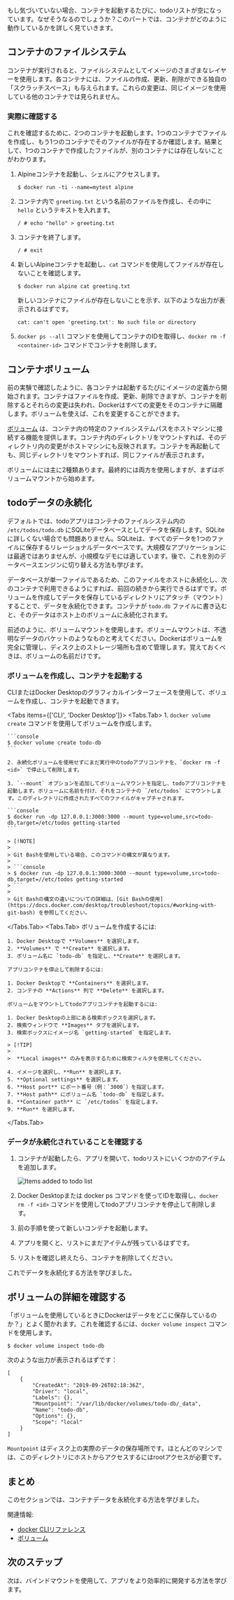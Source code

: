 
もし気づいていない場合、コンテナを起動するたびに、todoリストが空になっています。なぜそうなるのでしょうか？このパートでは、コンテナがどのように動作しているかを詳しく見ていきます。

## コンテナのファイルシステム

コンテナが実行されると、ファイルシステムとしてイメージのさまざまなレイヤーを使用します。各コンテナには、ファイルの作成、更新、削除ができる独自の「スクラッチスペース」も与えられます。これらの変更は、同じイメージを使用している他のコンテナでは見られません。

### 実際に確認する

これを確認するために、2つのコンテナを起動します。1つのコンテナでファイルを作成し、もう1つのコンテナでそのファイルが存在するか確認します。結果として、1つのコンテナで作成したファイルが、別のコンテナには存在しないことがわかります。

1. Alpineコンテナを起動し、シェルにアクセスします。

    ```console
    $ docker run -ti --name=mytest alpine
    ```

2. コンテナ内で `greeting.txt` という名前のファイルを作成し、その中に `hello` というテキストを入れます。

    ```console
    / # echo "hello" > greeting.txt
    ```

3. コンテナを終了します。

   ```console
   / # exit
   ```

4. 新しいAlpineコンテナを起動し、`cat` コマンドを使用してファイルが存在しないことを確認します。
   
   ```console
   $ docker run alpine cat greeting.txt
   ```

   新しいコンテナにファイルが存在しないことを示す、以下のような出力が表示されるはずです。

   ```console
   cat: can't open 'greeting.txt': No such file or directory
   ```

5. `docker ps --all` コマンドを使用してコンテナのIDを取得し、`docker rm -f <container-id>` コマンドでコンテナを削除します。


## コンテナボリューム

前の実験で確認したように、各コンテナは起動するたびにイメージの定義から開始されます。コンテナはファイルを作成、更新、削除できますが、コンテナを削除するとそれらの変更は失われ、Dockerはすべての変更をそのコンテナに隔離します。ボリュームを使えば、これを変更することができます。

[ボリューム](https://docs.docker.com/engine/storage/volumes) は、コンテナ内の特定のファイルシステムパスをホストマシンに接続する機能を提供します。コンテナ内のディレクトリをマウントすれば、そのディレクトリ内の変更がホストマシンにも反映されます。コンテナを再起動しても、同じディレクトリをマウントすれば、同じファイルが表示されます。

ボリュームには主に2種類あります。最終的には両方を使用しますが、まずはボリュームマウントから始めます。

## todoデータの永続化

デフォルトでは、todoアプリはコンテナのファイルシステム内の `/etc/todos/todo.db` にSQLiteデータベースとしてデータを保存します。SQLiteに詳しくない場合でも問題ありません。SQLiteは、すべてのデータを1つのファイルに保存するリレーショナルデータベースです。大規模なアプリケーションには最適ではありませんが、小規模なデモには適しています。後で、これを別のデータベースエンジンに切り替える方法も学びます。

データベースが単一ファイルであるため、このファイルをホストに永続化し、次のコンテナで利用できるようにすれば、前回の続きから実行できるはずです。ボリュームを作成してデータを保存しているディレクトリにアタッチ（マウント）することで、データを永続化できます。コンテナが `todo.db` ファイルに書き込むと、そのデータはホスト上のボリュームに永続化されます。

前述のように、ボリュームマウントを使用します。ボリュームマウントは、不透明なデータのバケットのようなものと考えてください。Dockerはボリュームを完全に管理し、ディスク上のストレージ場所も含めて管理します。覚えておくべきは、ボリュームの名前だけです。


### ボリュームを作成し、コンテナを起動する

CLIまたはDocker Desktopのグラフィカルインターフェースを使用して、ボリュームを作成し、コンテナを起動できます。

<Tabs items={['CLI', 'Docker Desktop']}>
  <Tabs.Tab>
    1. `docker volume create` コマンドを使用してボリュームを作成します。

    ```console
    $ docker volume create todo-db
    ```

    2. 永続化ボリュームを使用せずにまだ実行中のtodoアプリコンテナを、`docker rm -f <id>` で停止して削除します。

    3. `--mount` オプションを追加してボリュームマウントを指定し、todoアプリコンテナを起動します。ボリュームに名前を付け、それをコンテナの `/etc/todos` にマウントします。このディレクトリに作成されたすべてのファイルがキャプチャされます。

    ```console
    $ docker run -dp 127.0.0.1:3000:3000 --mount type=volume,src=todo-db,target=/etc/todos getting-started
    ```

    > [!NOTE]
    >
    > Git Bashを使用している場合、このコマンドの構文が異なります。
    >
    > ```console
    > $ docker run -dp 127.0.0.1:3000:3000 --mount type=volume,src=todo-db,target=//etc/todos getting-started
    > ```
    >
    > Git Bashの構文の違いについての詳細は、[Git Bashの使用](https://docs.docker.com/desktop/troubleshoot/topics/#working-with-git-bash) を参照してください。
  </Tabs.Tab>
  <Tabs.Tab>
    ボリュームを作成するには:

    1. Docker Desktopで **Volumes** を選択します。
    2. **Volumes** で **Create** を選択します。
    3. ボリューム名に `todo-db` を指定し、**Create** を選択します。

    アプリコンテナを停止して削除するには:

    1. Docker Desktopで **Containers** を選択します。
    2. コンテナの **Actions** 列で **Delete** を選択します。

    ボリュームをマウントしてtodoアプリコンテナを起動するには:

    1. Docker Desktopの上部にある検索ボックスを選択します。
    2. 検索ウィンドウで **Images** タブを選択します。
    3. 検索ボックスにイメージ名 `getting-started` を指定します。

    > [!TIP]
    >
    >  **Local images** のみを表示するために検索フィルタを使用してください。

    4. イメージを選択し、**Run** を選択します。
    5. **Optional settings** を選択します。
    6. **Host port** にポート番号（例：`3000`）を指定します。
    7. **Host path** にボリューム名 `todo-db` を指定します。
    8. **Container path** に `/etc/todos` を指定します。
    9. **Run** を選択します。
  </Tabs.Tab>
</Tabs>

### データが永続化されていることを確認する

1. コンテナが起動したら、アプリを開いて、todoリストにいくつかのアイテムを追加します。

    ![Items added to todo list](/docker-workshop-ja/items-added.webp)

2. Docker Desktopまたは docker ps コマンドを使ってIDを取得し、`docker rm -f <id>` コマンドを使用してtodoアプリコンテナを停止して削除します。

3. 前の手順を使って新しいコンテナを起動します。

4. アプリを開くと、リストにまだアイテムが残っているはずです。

5. リストを確認し終えたら、コンテナを削除してください。

これでデータを永続化する方法を学びました。

## ボリュームの詳細を確認する

「ボリュームを使用しているときにDockerはデータをどこに保存しているのか？」とよく聞かれます。これを確認するには、`docker volume inspect` コマンドを使用します。

```console
$ docker volume inspect todo-db
```
次のような出力が表示されるはずです：
```console
[
    {
        "CreatedAt": "2019-09-26T02:18:36Z",
        "Driver": "local",
        "Labels": {},
        "Mountpoint": "/var/lib/docker/volumes/todo-db/_data",
        "Name": "todo-db",
        "Options": {},
        "Scope": "local"
    }
]
```

`Mountpoint` はディスク上の実際のデータの保存場所です。ほとんどのマシンでは、このディレクトリにホストからアクセスするにはrootアクセスが必要です。

## まとめ

このセクションでは、コンテナデータを永続化する方法を学びました。

関連情報:

 - [docker CLIリファレンス](https://docs.docker.com/reference/cli/docker/)
 - [ボリューム](https://docs.docker.com/engine/storage/volumes)

## 次のステップ

次は、バインドマウントを使用して、アプリをより効率的に開発する方法を学びます。
